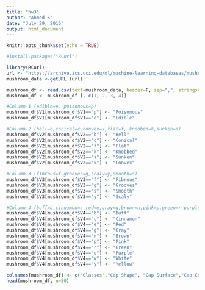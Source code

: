 ```yaml
---
title: "hw3"
author: "Ahmed S"
date: "July 29, 2016"
output: html_document
---
```


```r
knitr::opts_chunk$set(echo = TRUE)
```


```r
#install.packages("RCurl")

library(RCurl)
url <- "https://archive.ics.uci.edu/ml/machine-learning-databases/mushroom/agaricus-lepiota.data"
mushroom_data <-getURL (url)

mushroom_df <- read.csv(text=mushroom_data, header=F, sep=",", stringsAsFactors = FALSE)
mushroom_df <- mushroom_df [, c(1, 2, 3, 4)]

#Column-1 (edible=e, poisonous=p)
mushroom_df$V1[mushroom_df$V1=="p"] <- "Poisonous"
mushroom_df$V1[mushroom_df$V1=="e"] <- "Edible"

#Column-2 (bell=b,conical=c,convex=x,flat=f, knobbed=k,sunken=s)
mushroom_df$V2[mushroom_df$V2=="b"] <- "Bell"
mushroom_df$V2[mushroom_df$V2=="c"] <- "Conical"
mushroom_df$V2[mushroom_df$V2=="f"] <- "Flat"
mushroom_df$V2[mushroom_df$V2=="k"] <- "Knobbed"
mushroom_df$V2[mushroom_df$V2=="s"] <- "Sunken"
mushroom_df$V2[mushroom_df$V2=="x"] <- "Convex"

#Column-3 (fibrous=f,grooves=g,scaly=y,smooth=s)
mushroom_df$V3[mushroom_df$V3=="f"] <- "Fibrous"
mushroom_df$V3[mushroom_df$V3=="g"] <- "Grooves"
mushroom_df$V3[mushroom_df$V3=="s"] <- "Smooth"
mushroom_df$V3[mushroom_df$V3=="y"] <- "Scaly"

#Column-4 (buff=b,cinnamon=c,red=e,gray=g,brown=n,pink=p,green=r,purple=u,white=w,yellow=y)
mushroom_df$V4[mushroom_df$V4=="b"] <- "Buff"
mushroom_df$V4[mushroom_df$V4=="c"] <- "Cinnamon"
mushroom_df$V4[mushroom_df$V4=="e"] <- "Red"
mushroom_df$V4[mushroom_df$V4=="g"] <- "Gray"
mushroom_df$V4[mushroom_df$V4=="n"] <- "Brown"
mushroom_df$V4[mushroom_df$V4=="p"] <- "Pink"
mushroom_df$V4[mushroom_df$V4=="r"] <- "Green" 
mushroom_df$V4[mushroom_df$V4=="u"] <- "Purple"
mushroom_df$V4[mushroom_df$V4=="w"] <- "White"
mushroom_df$V4[mushroom_df$V4=="y"] <- "Yellow"

colnames(mushroom_df) <- c("Classes","Cap Shape", "Cap Surface","Cap Color")
head(mushroom_df, n=50)
```